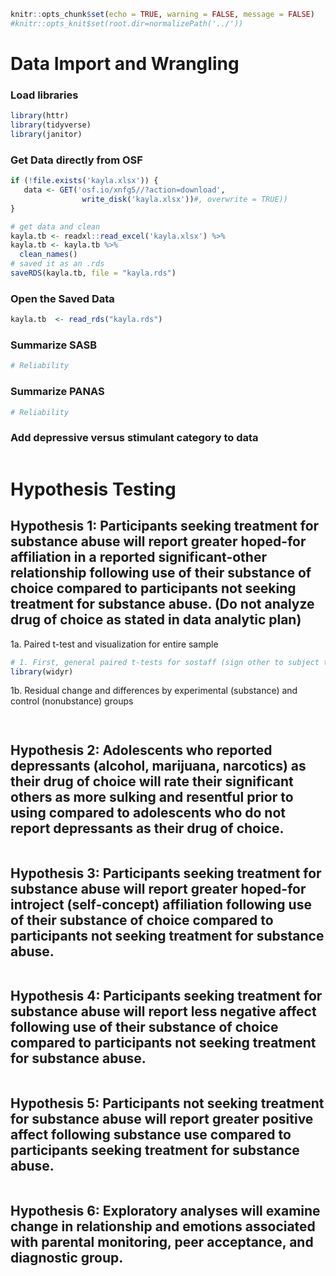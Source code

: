 


```r
knitr::opts_chunk$set(echo = TRUE, warning = FALSE, message = FALSE)
#knitr::opts_knit$set(root.dir=normalizePath('../'))
```

# Data Import and Wrangling

### Load libraries
```r
library(httr)
library(tidyverse)
library(janitor)
```


### Get Data directly from OSF
```r
if (!file.exists('kayla.xlsx')) {
   data <- GET('osf.io/xnfg5//?action=download',
                write_disk('kayla.xlsx'))#, overwrite = TRUE))
}

# get data and clean
kayla.tb <- readxl::read_excel('kayla.xlsx') %>%
kayla.tb <- kayla.tb %>%  
  clean_names()
# saved it as an .rds
saveRDS(kayla.tb, file = "kayla.rds")
```

### Open the Saved Data

```r
kayla.tb  <- read_rds("kayla.rds")
```


### Summarize SASB
```r

# Reliability

```


### Summarize PANAS
```r

# Reliability

```


### Add depressive versus stimulant category to data
```r

```

# Hypothesis Testing

## Hypothesis 1: Participants seeking treatment for substance abuse will report greater hoped-for affiliation in a reported significant-other relationship following use of their substance of choice compared to participants not seeking treatment for substance abuse. (Do not analyze drug of choice as stated in data analytic plan)

1a. Paired t-test and visualization for entire sample
```r
# 1. First, general paired t-tests for sostaff (sign other to subject transitive affiliation), ssotaff (subject to sign other transitive affiliation), sosiaff (sign other to subject intransitive affiliation), ssoiaff (subject to sign other intransitive affiliation)
library(widyr)


```


1b. Residual change and differences by experimental (substance) and control (nonubstance) groups
```r

```

```r

```



## Hypothesis 2: Adolescents who reported depressants (alcohol, marijuana, narcotics) as their drug of choice will rate their significant others as more sulking and resentful prior to using compared to adolescents who do not report depressants as their drug of choice. 
```r

```


## Hypothesis 3: Participants seeking treatment for substance abuse will report greater hoped-for introject (self-concept) affiliation following use of their substance of choice compared to participants not seeking treatment for substance abuse.
```r

```

## Hypothesis 4: Participants seeking treatment for substance abuse will report less negative affect following use of their substance of choice compared to participants not seeking treatment for substance abuse.
```r

```


## Hypothesis 5: Participants not seeking treatment for substance abuse will report greater positive affect following substance use compared to participants seeking treatment for substance abuse.
```r

```

## Hypothesis 6: Exploratory analyses will examine change in relationship and emotions associated with parental monitoring, peer acceptance, and diagnostic group.
```r

```



















